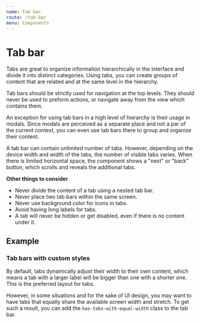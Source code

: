 ```yaml
---
name: Tab bar
route: /tab-bar
menu: Components
---
```


# Tab bar
Tabs are great to organize information hierarchically in the interface and divide it into distinct categories. Using tabs, you can create groups of content that are related and at the same level in the hierarchy.

Tab bars should be strictly used for navigation at the top levels. They should never be used to preform actions, or navigate away from the view which contains them.

An exception for using tab bars in a high level of hierarchy is their usage in modals. Since modals are perceived as a separate place and not a par of the current context, you can even use tab bars there to group and organize their content.

A tab bar can contain unlimited number of tabs. However, depending on the device width and width of the tabs, the number of visible tabs varies. When there is limited horizontal space, the component shows a "next" or "back" button, which scrolls and reveals the additional tabs.

**Other things to consider**
 * Never divide the content of a tab using a nested tab bar.
 * Never place two tab bars within the same screen.
 * Never use background color for icons in tabs.
 * Avoid having long labels for tabs.
 * A tab will never be hidden or get disabled, even if there is no content under it.


<limel-props name="limel-tab-bar" />

## Example

<limel-example name="limel-example-tab-bar" />

### Tab bars with custom styles
By default, tabs dynamically adjust their width to their own content, which means a tab with a larger label will be bigger than one with a shorter one. This is the preferred layout for tabs.
<limel-example name="limel-example-tab-bar-with-dynamic-tab-width" />

However, in some situations and for the sake of UI design, you may want to have tabs that equally share the available screen width and stretch. To get such a result, you can add the `has-tabs-with-equal-width` class to the tab bar.

<limel-example name="limel-example-tab-bar-with-equal-tab-width" />
